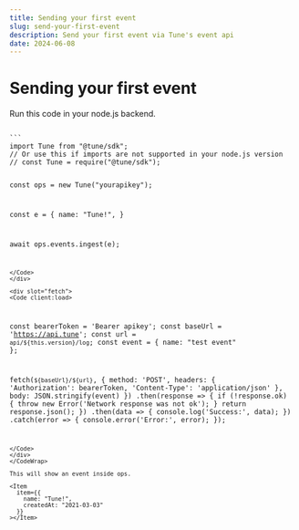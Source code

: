 ```yaml
---
title: Sending your first event
slug: send-your-first-event
description: Send your first event via Tune's event api
date: 2024-06-08
---
```




# Sending your first event

Run this code in your node.js backend.

<CodeWrap client:load>
<div slot="node">
<Code client:load>
```
import Tune from "@tune/sdk";
// Or use this if imports are not supported in your node.js version
// const Tune = require("@tune/sdk");

const ops = new Tune("yourapikey");

const e = {
  name: "Tune!",
}

await ops.events.ingest(e);
```
</Code>
</div>

<div slot="fetch">
<Code client:load>
```
const bearerToken = 'Bearer apikey';
const baseUrl = 'https://api.tune';
const url = `api/${this.version}/log`;
const event = {
  name: "test event"
};

fetch(`${baseUrl}/${url}`, {
  method: 'POST',
  headers: {
    'Authorization': bearerToken,
    'Content-Type': 'application/json'
  },
  body: JSON.stringify(event)
})
.then(response => {
  if (!response.ok) {
    throw new Error('Network response was not ok');
  }
  return response.json();
})
.then(data => {
  console.log('Success:', data);
})
.catch(error => {
  console.error('Error:', error);
});
```
</Code>
</div>
</CodeWrap>

This will show an event inside ops.

<Item
  item={{
    name: "Tune!",
    createdAt: "2021-03-03"
  }}
></Item>
